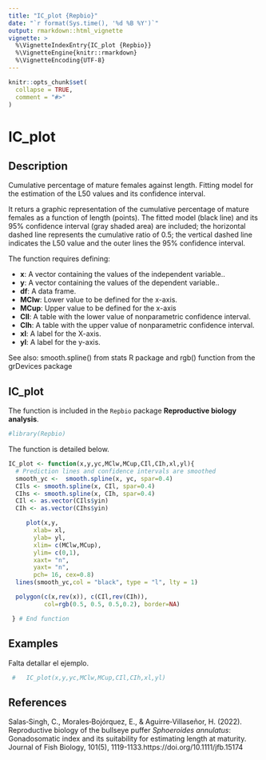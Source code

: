 ---
title: "IC_plot {Repbio}"
date: "`r format(Sys.time(), '%d %B %Y')`"
output: rmarkdown::html_vignette
vignette: >
  %\VignetteIndexEntry{IC_plot {Repbio}}
  %\VignetteEngine{knitr::rmarkdown}
  %\VignetteEncoding{UTF-8}
---

```{r, include = FALSE}
knitr::opts_chunk$set(
  collapse = TRUE,
  comment = "#>"
)
```

# IC_plot

## Description

Cumulative percentage of mature females against length. Fitting model for the
estimation of the L50 values and its confidence interval.

It returs a graphic representation of the cumulative percentage of mature 
females as a function of length (points). The fitted model (black line) and its  
95% confidence interval (gray shaded area) are included; the horizontal dashed
line represents the cumulative ratio of 0.5; the vertical dashed line indicates
the L50 value and the outer lines the 95% confidence interval.

The function requires defining:


 * **x**: A vector containing the values of the independent variable.. 
 * **y**: A vector containing the values of the dependent variable.. 
 * **df**: A data frame. 
 * **MClw**: Lower value to be defined for the x-axis.
 * **MCup**: Upper value to be defined for the x-axis
 * **CIl**: A table with the lower value of nonparametric confidence interval.
 * **CIh**: A table with the upper value of nonparametric confidence interval.
 * **xl**: A label for the X-axis. 
 * **yl**: A label for the y-axis.
 

See also: smooth.spline() from stats R package and rgb() function from the grDevices package


## IC_plot

The function is included in the `Repbio` package **Reproductive biology analysis**.


```{r setup}
#library(Repbio)
```


The function is detailed below.

```{r, warning=FALSE, message=FALSE}
IC_plot <- function(x,y,yc,MClw,MCup,CIl,CIh,xl,yl){
  # Prediction lines and confidence intervals are smoothed
  smooth_yc <-  smooth.spline(x, yc, spar=0.4)
  CIls <- smooth.spline(x, CIl, spar=0.4)
  CIhs <- smooth.spline(x, CIh, spar=0.4)
  CIl <- as.vector(CIls$yin)
  CIh <- as.vector(CIhs$yin)

     plot(x,y,
       xlab= xl,
       ylab= yl,
       xlim= c(MClw,MCup),
       ylim= c(0,1),
       xaxt= "n",
       yaxt= "n",
       pch= 16, cex=0.8)
  lines(smooth_yc,col = "black", type = "l", lty = 1)

  polygon(c(x,rev(x)), c(CIl,rev(CIh)),
          col=rgb(0.5, 0.5, 0.5,0.2), border=NA)

 } # End function
```


## Examples

Falta detallar el ejemplo.

```{r, warning=FALSE, message=FALSE, results='asis'}
 #   IC_plot(x,y,yc,MClw,MCup,CIl,CIh,xl,yl)
```


## References

Salas‐Singh, C., Morales‐Bojórquez, E., & Aguirre‐Villaseñor, H. (2022). Reproductive biology of the bullseye puffer *Sphoeroides annulatus*: Gonadosomatic index and its suitability for estimating length at maturity. Journal of Fish Biology, 101(5), 1119-1133.https://doi.org/10.1111/jfb.15174

